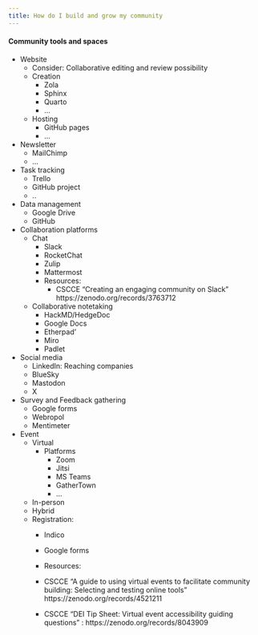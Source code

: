 ```yaml
---
title: How do I build and grow my community
---
```


#### **Community tools and spaces**

- Website  
  - Consider: Collaborative editing and review possibility  
  - Creation  
    - Zola  
    - Sphinx  
    - Quarto  
    - …  
  - Hosting  
    - GitHub pages  
    - …  
- Newsletter  
  - MailChimp  
  - …  
- Task tracking  
  - Trello  
  - GitHub project  
  - ..  
- Data management  
  - Google Drive  
  - GitHub  
- Collaboration platforms  
  - Chat  
    - Slack  
    - RocketChat  
    - Zulip  
    - Mattermost  
    - Resources:  
      - CSCCE “Creating an engaging community on Slack” https://zenodo.org/records/3763712  
  - Collaborative notetaking  
    - HackMD/HedgeDoc  
    - Google Docs  
    - Etherpad’  
    - Miro  
    - Padlet  
- Social media  
  - LinkedIn: Reaching companies  
  - BlueSky  
  - Mastodon  
  - X  
- Survey and Feedback gathering  
  - Google forms  
  - Webropol  
  - Mentimeter  
- Event  
  - Virtual  
    - Platforms  
      - Zoom  
      - Jitsi  
      - MS Teams  
      - GatherTown  
      - …  
  - In-person  
  - Hybrid  
  - Registration:   
    - Indico  
    - Google forms  

	- Resources:   
    - CSCCE “A guide to using virtual events to facilitate community building: Selecting and testing online tools” https://zenodo.org/records/4521211  
    - CSCCE “DEI Tip Sheet: Virtual event accessibility guiding questions” : https://zenodo.org/records/8043909